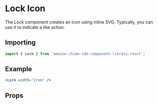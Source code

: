 

# Lock Icon

The Lock component creates an icon using inline SVG. Typically, you can use it to indicate a like action.

## Importing

```javascript
import { Lock } from 'amazon-chime-sdk-component-library-react';
```

## Example

<ThemeProvider theme={lightTheme}>
  <Preview>
    <Lock width="2rem" />
  </Preview>
</ThemeProvider>

```jsx
<Lock width="2rem" />
```

## Props

<Props of={Lock} />
